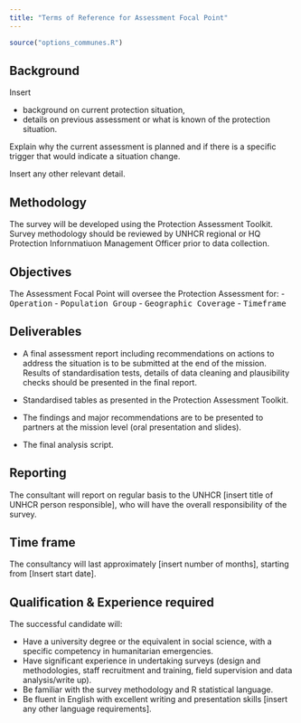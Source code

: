 ```yaml
---
title: "Terms of Reference for Assessment Focal Point"
---
```


```r
source("options_communes.R")
```


##  Background

Insert 

* background on current protection situation, 
* details on previous assessment or what is known of the protection situation. 

Explain why the current assessment is planned and if there is a specific trigger that would indicate a situation change. 

Insert any other relevant detail.


## Methodology

The survey will be developed using the Protection Assessment Toolkit. Survey methodology should be reviewed by UNHCR regional or HQ Protection Infornmatiuon Management Officer prior to data collection.


##  Objectives

The Assessment Focal Point will oversee the Protection Assessment for:
- <kbd>Operation</kbd>
- <kbd>Population Group</kbd>
- <kbd>Geographic Coverage</kbd>
- <kbd>Timeframe</kbd>

## Deliverables

* 	A final assessment report including recommendations on actions to address the situation is to be submitted at the end of the mission. Results of standardisation tests, details of data cleaning and plausibility checks should be presented in the final report. 


* 	Standardised tables as presented in the Protection Assessment Toolkit.

* 	The findings and major recommendations are to be presented to partners at the mission level (oral presentation and slides).

* 	The final analysis script.


## Reporting

The consultant will report on regular basis to the UNHCR [insert title of UNHCR person responsible], who will have the overall responsibility of the survey.


## Time frame

The consultancy will last approximately [insert number of months], starting from [Insert start date].


## Qualification & Experience required 

The successful candidate will:

*	Have a university degree or the equivalent in social science, with a specific competency in humanitarian emergencies.
*	Have significant experience in undertaking surveys (design and methodologies, staff recruitment and training, field supervision and data analysis/write up).
*	Be familiar with the survey methodology and R statistical language.
*	Be fluent in English with excellent writing and presentation skills [insert any other language requirements].
